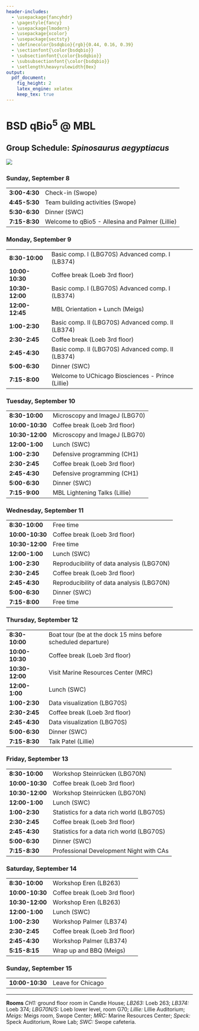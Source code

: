 ```yaml
---
header-includes:
  - \usepackage{fancyhdr}
  - \pagestyle{fancy}
  - \usepackage{lmodern}
  - \usepackage{xcolor}
  - \usepackage{sectsty}
  - \definecolor{bsdqbio}{rgb}{0.44, 0.16, 0.39}
  - \sectionfont{\color{bsdqbio}}
  - \subsectionfont{\color{bsdqbio}}
  - \subsubsectionfont{\color{bsdqbio}}
  - \setlength\heavyrulewidth{0ex}
output:
  pdf_document:
    fig_height: 2
    latex_engine: xelatex
    keep_tex: true
---
```

# BSD qBio$^5$ @ MBL

## Group Schedule: *Spinosaurus aegyptiacus*
 ![](https://github.com/StefanoAllesina/BSD-QBio5/raw/master/logo_group/Spinosaurus_aegyptiacus.png)     

### Sunday, September 8 

------------------    ---------------------------------------------------------------
**3:00-4:30**         Check-in (Swope)                                               
**4:45-5:30**         Team building activities (Swope)                               
**5:30-6:30**         Dinner (SWC)                                                   
**7:15-8:30**         Welcome to qBio5 - Allesina and Palmer (Lillie)                
------------------    ---------------------------------------------------------------

### Monday, September 9 

------------------    ---------------------------------------------------------------
**8:30-10:00**        Basic comp. I (LBG70S) Advanced comp. I (LB374)                
**10:00-10:30**       Coffee break (Loeb 3rd floor)                                  
**10:30-12:00**       Basic comp. I (LBG70S) Advanced comp. I (LB374)                
**12:00-12:45**       MBL Orientation + Lunch (Meigs)                                
**1:00-2:30**         Basic comp. II (LBG70S) Advanced comp. II (LB374)              
**2:30-2:45**         Coffee break (Loeb 3rd floor)                                  
**2:45-4:30**         Basic comp. II (LBG70S) Advanced comp. II (LB374)              
**5:00-6:30**         Dinner (SWC)                                                   
**7:15-8:00**         Welcome to UChicago Biosciences - Prince (Lillie)              
------------------    ---------------------------------------------------------------

### Tuesday, September 10 

------------------    ---------------------------------------------------------------
**8:30-10:00**        Microscopy and ImageJ (LBG70)                                  
**10:00-10:30**       Coffee break (Loeb 3rd floor)                                  
**10:30-12:00**       Microscopy and ImageJ (LBG70)                                  
**12:00-1:00**        Lunch (SWC)                                                    
**1:00-2:30**         Defensive programming (CH1)                                    
**2:30-2:45**         Coffee break (Loeb 3rd floor)                                  
**2:45-4:30**         Defensive programming (CH1)                                    
**5:00-6:30**         Dinner (SWC)                                                   
**7:15-9:00**         MBL Lightening Talks (Lillie)                                  
------------------    ---------------------------------------------------------------

### Wednesday, September 11 

------------------    ---------------------------------------------------------------
**8:30-10:00**        Free time                                                      
**10:00-10:30**       Coffee break (Loeb 3rd floor)                                  
**10:30-12:00**       Free time                                                      
**12:00-1:00**        Lunch (SWC)                                                    
**1:00-2:30**         Reproducibility of data analysis (LBG70N)                      
**2:30-2:45**         Coffee break (Loeb 3rd floor)                                  
**2:45-4:30**         Reproducibility of data analysis (LBG70N)                      
**5:00-6:30**         Dinner (SWC)                                                   
**7:15-8:00**         Free time                                                      
------------------    ---------------------------------------------------------------

### Thursday, September 12 

------------------    ---------------------------------------------------------------
**8:30-10:00**        Boat tour (be at the dock 15 mins before scheduled departure)  
**10:00-10:30**       Coffee break (Loeb 3rd floor)                                  
**10:30-12:00**       Visit Marine Resources Center (MRC)                            
**12:00-1:00**        Lunch (SWC)                                                    
**1:00-2:30**         Data visualization (LBG70S)                                    
**2:30-2:45**         Coffee break (Loeb 3rd floor)                                  
**2:45-4:30**         Data visualization (LBG70S)                                    
**5:00-6:30**         Dinner (SWC)                                                   
**7:15-8:30**         Talk Patel (Lillie)                                            
------------------    ---------------------------------------------------------------

### Friday, September 13 

------------------    ---------------------------------------------------------------
**8:30-10:00**        Workshop Steinrücken (LBG70N)                                  
**10:00-10:30**       Coffee break (Loeb 3rd floor)                                  
**10:30-12:00**       Workshop Steinrücken (LBG70N)                                  
**12:00-1:00**        Lunch (SWC)                                                    
**1:00-2:30**         Statistics for a data rich world (LBG70S)                      
**2:30-2:45**         Coffee break (Loeb 3rd floor)                                  
**2:45-4:30**         Statistics for a data rich world (LBG70S)                      
**5:00-6:30**         Dinner (SWC)                                                   
**7:15-8:30**         Professional Development Night with CAs                        
------------------    ---------------------------------------------------------------

### Saturday, September 14 

------------------    ---------------------------------------------------------------
**8:30-10:00**        Workshop Eren (LB263)                                          
**10:00-10:30**       Coffee break (Loeb 3rd floor)                                  
**10:30-12:00**       Workshop Eren (LB263)                                          
**12:00-1:00**        Lunch (SWC)                                                    
**1:00-2:30**         Workshop Palmer (LB374)                                        
**2:30-2:45**         Coffee break (Loeb 3rd floor)                                  
**2:45-4:30**         Workshop Palmer (LB374)                                        
**5:15-8:15**         Wrap up and BBQ (Meigs)                                        
------------------    ---------------------------------------------------------------

### Sunday, September 15 

------------------    ---------------------------------------------------------------
**10:00-10:30**       Leave for Chicago                                              
------------------    ---------------------------------------------------------------



-------


**Rooms** *CH1:* ground floor room in Candle House; *LB263:* Loeb 263; *LB374:* Loeb 374; 
*LBG70N/S:* Loeb lower level, room G70; *Lillie:* Lillie Auditorium; 
*Meigs:* Meigs room, Swope Center; 
*MRC:* Marine Resources Center; 
*Speck:* Speck Auditorium, Rowe Lab; *SWC:* Swope cafeteria.
  
